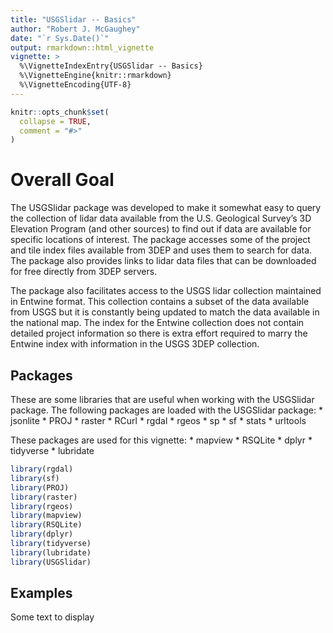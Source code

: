 ```yaml
---
title: "USGSlidar -- Basics"
author: "Robert J. McGaughey"
date: "`r Sys.Date()`"
output: rmarkdown::html_vignette
vignette: >
  %\VignetteIndexEntry{USGSlidar -- Basics}
  %\VignetteEngine{knitr::rmarkdown}
  %\VignetteEncoding{UTF-8}
---
```


```r
knitr::opts_chunk$set(
  collapse = TRUE,
  comment = "#>"
)
```

# Overall Goal

The USGSlidar package was developed to make it somewhat easy to query the collection of
lidar data available from the U.S. Geological Survey's 3D Elevation Program (and other sources)
to find out if data are available for specific locations of interest. The package 
accesses some of the project and tile index files available from 3DEP and uses them to
search for data. The package also provides links to lidar data files that can be downloaded
for free directly from 3DEP servers.

The package also facilitates access to the USGS lidar collection maintained in Entwine format.
This collection contains a subset of the data available from USGS but it is constantly being
updated to match the data available in the national map. The index for the Entwine collection
does not contain detailed project information so there is extra effort required to marry the
Entwine index with information in the USGS 3DEP collection.

## Packages

These are some libraries that are useful when working with the USGSlidar package. The 
following packages are loaded with the USGSlidar package:
* jsonlite
* PROJ
* raster
* RCurl
* rgdal
* rgeos
* sp
* sf
* stats
* urltools

These packages are used for this vignette:
* mapview
* RSQLite
* dplyr
* tidyverse
* lubridate


```r
library(rgdal)
library(sf)
library(PROJ)
library(raster)
library(rgeos)
library(mapview)
library(RSQLite)
library(dplyr)
library(tidyverse)
library(lubridate)
library(USGSlidar)
```

## Examples

Some text to display
